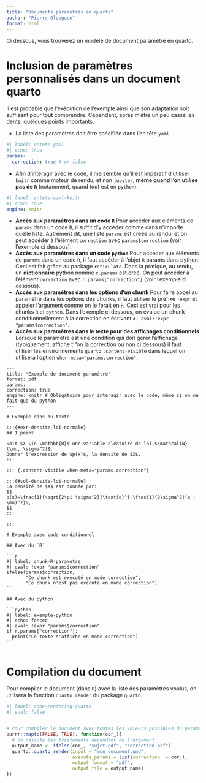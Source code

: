 ```yaml
---
title: "Documents paramétrés en quarto"
author: "Pierre Gloaguen"
format: html
---
```


Ci dessous, vous trouverez un modèle de document paramétré en quarto.

# Inclusion de paramètres personnalisés dans un document quarto

Il est probable que l'exécution de l'exemple ainsi que son adaptation soit suffisant pour tout comprendre.
Cependant, après m'être un peu cassé les dents, quelques points importants.

- La liste des paramètres doit être spécifiée dans l'en tête `yaml`.

```yaml
#| label: entete-yaml
#| echo: true
params:
  correction: true # or false
```

- Afin d'interagir avec le code, il me semble qu'il est impératif d'utiliser `knitr` comme moteur de rendu, et non `jupyter`, **même quand l'on utilise pas de `R`** (notamment, quand tout est en `python`).

```yaml
#| label: entete-yaml-knitr
#| echo: true
engine: knitr
```

- **Accès aux paramètres dans un code `R`** Pour accéder aux éléments de `params` dans un code `R`, il suffit d'y accéder comme dans n'importe quelle liste. Autrement dit, une liste `params` est créée au rendu, et on peut accéder à l'élément `correction` avec `params$correction` (voir l'exemple ci dessous).
- **Accès aux paramètres dans un code `python`** Pour accéder aux éléments de `params` dans un code `R`, il faut accéder à l'objet `R` params dans python. Ceci est fait grâce au package `reticulate`.
Dans la pratique, au rendu, un **dictionnaire** python nommé `r.params` est créé. On peut accéder à l'élément `correction` avec `r.params["correction"]` (voir l'exemple ci dessous).
- **Accès aux paramètres dans les options d'un chunk** Pour faire appel au paramètre dans les options des chunks, il faut utiliser le préfixe `!expr` et appeler l'argument comme on le ferait en `R`. Ceci est vrai pour les chunks `R` et `python`.
Dans l'exemple ci dessous, on évalue un chunk conditionnellement à la correction en écrivant `#| eval:!expr "params$correction"`.
- **Accès aux paramètres dans le texte pour des affichages conditionnels** Lorsque le paramètre est une condition qui doit gérer l'affichage (typiquement, affiche t'"on la correction ou non ci dessous) il faut  utiliser les environnements `quarto` `.content-visible` dans lequel on utilisera l'option `when-meta="params.correction"`.


````verbatim
---
title: "Exemple de document paramétré"
format: pdf
params:
correction: true
engine: knitr # Obligatoire pour interagir avec le code, même si on ne fait que du python
---
  
# Exemple dans du texte
  
:::{#exr-densite-loi-normale}
## 1 point
    
Soit $X \in \mathbb{R}$ une variable aléatoire de loi $\mathcal{N}(\mu, \sigma^2)$. 
Donner l'expression de $p(x)$, la densité de $X$.
:::

::: {.content-visible when-meta="params.correction"}

:::{#sol-densite-loi-normale}
La densité de $X$ est donnée par:
$$
p(x)=\frac{1}{\sqrt{2\pi \sigma^2}}\text{e}^{-\frac{1}{2\sigma^2}(x - \mu)^2}\,.
$$
:::

:::

# Exemple avec code conditionnel

## Avec du `R`

```r
#| label: chunk-R-parametre
#| eval: !expr "params$correction"
ifelse(params$correction,
       "Ce chunk est executé en mode correction",
       "Ce chunk n'est pas executé en mode correction")
```

## Avec du python

```python
#| label: exemple-python 
#| echo: fenced
#| eval: !expr "params$correction"
if r.params["correction"]:
  print("Ce texte s'affiche en mode correction")
```
  
````
  
# Compilation du document
  
Pour compiler le document (dans `R`) avec la liste des paramètres voulus, on utilisera la fonction `quarto_render` du package `quarto`.
  
```r
#| label: code-rendering-quarto
#| eval: false


# Pour compiler le document avec toutes les valeurs possibles du paramètres
purrr::map(c(FALSE, TRUE), function(cor_){
  # On rajoute les traitements dépendant de l'argument
  output_name <- ifelse(cor_, "sujet.pdf", "correction.pdf") 
  quarto::quarto_render(input = "mon_document.qmd",  
                        execute_params = list(correction  = cor_), 
                        output_format = "pdf",
                        output_file = output_name)
})
```
  
